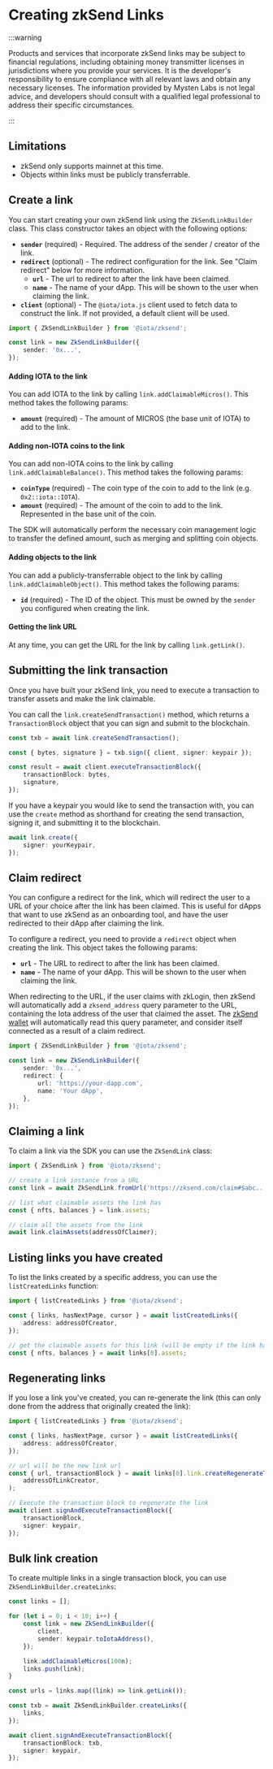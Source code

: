 # Creating zkSend Links

:::warning

Products and services that incorporate zkSend links may be subject to financial regulations,
including obtaining money transmitter licenses in jurisdictions where you provide your services.
It is the developer's responsibility to ensure compliance with all relevant laws and obtain any
necessary licenses. The information provided by Mysten Labs is not legal advice, and developers
should consult with a qualified legal professional to address their specific circumstances.

:::

## Limitations

-   zkSend only supports mainnet at this time.
-   Objects within links must be publicly transferrable.

## Create a link

You can start creating your own zkSend link using the `ZkSendLinkBuilder` class. This class
constructor takes an object with the following options:

-   **`sender`** (required) - Required. The address of the sender / creator of the link.
-   **`redirect`** (optional) - The redirect configuration for the link. See "Claim redirect" below
    for more information.
    -   **`url`** - The url to redirect to after the link have been claimed.
    -   **`name`** - The name of your dApp. This will be shown to the user when claiming the link.
-   **`client`** (optional) - The `@iota/iota.js` client used to fetch data to construct the link.
    If not provided, a default client will be used.

```ts
import { ZkSendLinkBuilder } from '@iota/zksend';

const link = new ZkSendLinkBuilder({
    sender: '0x...',
});
```

#### Adding IOTA to the link

You can add IOTA to the link by calling `link.addClaimableMicros()`. This method takes the following
params:

-   **`amount`** (required) - The amount of MICROS (the base unit of IOTA) to add to the link.

#### Adding non-IOTA coins to the link

You can add non-IOTA coins to the link by calling `link.addClaimableBalance()`. This method takes the
following params:

-   **`coinType`** (required) - The coin type of the coin to add to the link (e.g. `0x2::iota::IOTA`).
-   **`amount`** (required) - The amount of the coin to add to the link. Represented in the base
    unit of the coin.

The SDK will automatically perform the necessary coin management logic to transfer the defined
amount, such as merging and splitting coin objects.

#### Adding objects to the link

You can add a publicly-transferrable object to the link by calling `link.addClaimableObject()`. This
method takes the following params:

-   **`id`** (required) - The ID of the object. This must be owned by the `sender` you configured
    when creating the link.

#### Getting the link URL

At any time, you can get the URL for the link by calling `link.getLink()`.

## Submitting the link transaction

Once you have built your zkSend link, you need to execute a transaction to transfer assets and make
the link claimable.

You can call the `link.createSendTransaction()` method, which returns a `TransactionBlock` object
that you can sign and submit to the blockchain.

```ts
const txb = await link.createSendTransaction();

const { bytes, signature } = txb.sign({ client, signer: keypair });

const result = await client.executeTransactionBlock({
    transactionBlock: bytes,
    signature,
});
```

If you have a keypair you would like to send the transaction with, you can use the `create` method
as shorthand for creating the send transaction, signing it, and submitting it to the blockchain.

```ts
await link.create({
    signer: yourKeypair,
});
```

## Claim redirect

You can configure a redirect for the link, which will redirect the user to a URL of your choice
after the link has been claimed. This is useful for dApps that want to use zkSend as an onboarding
tool, and have the user redirected to their dApp after claiming the link.

To configure a redirect, you need to provide a `redirect` object when creating the link. This object
takes the following params:

-   **`url`** - The URL to redirect to after the link has been claimed.
-   **`name`** - The name of your dApp. This will be shown to the user when claiming the link.

When redirecting to the URL, if the user claims with zkLogin, then zkSend will automatically add a
`zksend_address` query parameter to the URL, containing the Iota address of the user that claimed the
asset. The [zkSend wallet](./dapp.mdx) will automatically read this query parameter, and consider
itself connected as a result of a claim redirect.

```ts
import { ZkSendLinkBuilder } from '@iota/zksend';

const link = new ZkSendLinkBuilder({
    sender: '0x...',
    redirect: {
        url: 'https://your-dapp.com',
        name: 'Your dApp',
    },
});
```

## Claiming a link

To claim a link via the SDK you can use the `ZkSendLink` class:

```ts
import { ZkSendLink } from '@iota/zksend';

// create a link instance from a URL
const link = await ZkSendLink.fromUrl('https://zksend.com/claim#$abc...');

// list what claimable assets the link has
const { nfts, balances } = link.assets;

// claim all the assets from the link
await link.claimAssets(addressOfClaimer);
```

## Listing links you have created

To list the links created by a specific address, you can use the `listCreatedLinks` function:

```ts
import { listCreatedLinks } from '@iota/zksend';

const { links, hasNextPage, cursor } = await listCreatedLinks({
    address: addressOfCreator,
});

// get the claimable assets for this link (will be empty if the link has been claimed)
const { nfts, balances } = await links[0].assets;
```

## Regenerating links

If you lose a link you've created, you can re-generate the link (this can only done from the address
that originally created the link):

```ts
import { listCreatedLinks } from '@iota/zksend';

const { links, hasNextPage, cursor } = await listCreatedLinks({
    address: addressOfCreator,
});

// url will be the new link url
const { url, transactionBlock } = await links[0].link.createRegenerateTransaction(
    addressOfLinkCreator,
);

// Execute the transaction block to regenerate the link
await client.signAndExecuteTransactionBlock({
    transactionBlock,
    signer: keypair,
});
```

## Bulk link creation

To create multiple links in a single transaction block, you can use `ZkSendLinkBuilder.createLinks`:

```ts
const links = [];

for (let i = 0; i < 10; i++) {
    const link = new ZkSendLinkBuilder({
        client,
        sender: keypair.toIotaAddress(),
    });

    link.addClaimableMicros(100n);
    links.push(link);
}

const urls = links.map((link) => link.getLink());

const txb = await ZkSendLinkBuilder.createLinks({
    links,
});

await client.signAndExecuteTransactionBlock({
    transactionBlock: txb,
    signer: keypair,
});
```

